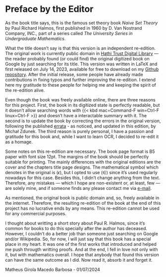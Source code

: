 # Preface by the Editor {.unnumbered}

As the book title says, this is the famous set theory book *Naive Set Theory* by Paul Richard Halmos, first published in 1960 by D. Van Nostrand Company, INC., part of a series called *The University Series in Undergraduate Mathematics*.

What the title doesn't say is that this version is an independent re-edition. The original work is currently public domain in [Hathi Trust Digital Library](https://babel.hathitrust.org) — the reader probably found (or could find) the original digitized book on Google by just searching for its title. This version was written in LaTeX and first released on July 14, 2023, available for free to download on my [Github repository](https://github.com/matheusgirola/Halmos-Naive-Set-Theory-OCR-LaTeX-Reedition). After the initial release, some people have already made contributions in fixing typos and further improving the re-edition. I extend here my gratitude to these people for helping me and keeping the spirit of the re-edition alive. 

Even though the book was freely available online, there are three reasons for this project. First, the book in its digitized state is perfectly readable, but it doesn't allow searching words with {{< kbd mac=Command-F win=Ctrl-F linux=Ctrl-F >}} and doesn't have a interactable summary with it. The second is to update the book by correcting the errors in the original version, following the published [errata](https://en.wikipedia.org/wiki/Naive_Set_Theory_(book)#Errata) - as noticed, and updated in this edition, by Michał Zdunek. The third reason is purely personal, I have a passion and gratitude for this book and, while I want to learn OCR, I decided to re-edit it as a homage.

Some notes on this re-edition are necessary. The book page format is B5 paper with font size 12pt. The margins of the book should be perfectly suitable for printing. The mainly differences with the original editions are the cover and the chapters title page designs. The mathematical symbol which denotes \textit{set inclusion} in the original is ($\epsilon$), but I opted to use ($\in$) since it's used regularly nowadays for this case. Besides this, I didn't change anything from the text. Therefore, any mistakes — which I hope are non-existent or, at least, few —  are solely mine, and if someone finds any please contact me via [e-mail](mailto:matheusgirola@gmail.com).

As mentioned, the original book is public domain and, so, freely available in the internet. Therefore, the resulting re-edition of the book at the end of this project has no lucrative ends by any means. This re-edition cannot be used for any commercial purposes.

I thought about writting a short story about Paul R. Halmos, since it's common for books to do this specially after the author has deceased. However, I couldn't do a better job than someone just searching on Google and/or Wikipedia. So, for now, I will just say that this book has a special place in my heart. It was one of the first works that introduced and helped me push througth writting proofs. And at the end, I fell in love not only with it, but with mathematics overall. I hope that anybody that found this version can have the same outcome as I did. Now read it, absorb it and forget it.

::: {.content-visible when-format="pdf"}
\begin{flushright}
Matheus Girola Macedo Barbosa - 01/07/2024
\end{flushright}
:::

:::::: {.content-visible when-format="html"} 
::: {.signature}
Matheus Girola Macedo Barbosa - 01/07/2024
:::
::::::